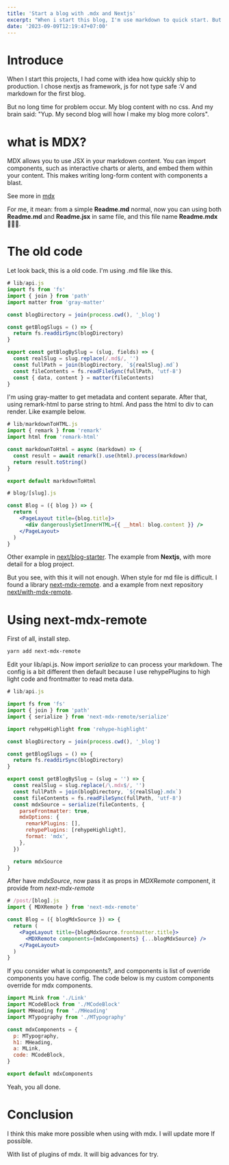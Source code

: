 ```yaml
---
title: 'Start a blog with .mdx and Nextjs'
excerpt: "When i start this blog, I'm use markdown to quick start. But not too long, I get problem with how to style the markdown content. This post will show you how I pass through it."
date: '2023-09-09T12:19:47+07:00'
---
```


# Introduce

When I start this projects, I had come with idea how quickly ship to production. I chose nextjs as framework, js for not type safe :V and markdown for the first blog.

But no long time for problem occur. My blog content with no css. And my brain said: "Yup. My second blog will how I make my blog more colors".

# what is MDX?

MDX allows you to use JSX in your markdown content. You can import components, such as interactive charts or alerts, and embed them within your content. This makes writing long-form content with components a blast.

See more in [mdx](https://mdxjs.com/)

For me, it mean: from a simple **Readme.md** normal, now you can using both **Readme.md** and **Readme.jsx** in same file, and this file name **Readme.mdx** 🤣🤣🤣.

# The old code

Let look back, this is a old code. I'm using .md file like this.

```js
# lib/api.js
import fs from 'fs'
import { join } from 'path'
import matter from 'gray-matter'

const blogDirectory = join(process.cwd(), '_blog')

const getBlogSlugs = () => {
  return fs.readdirSync(blogDirectory)
}

export const getBlogBySlug = (slug, fields) => {
  const realSlug = slug.replace(/.md$/, '')
  const fullPath = join(blogDirectory, `${realSlug}.md`)
  const fileContents = fs.readFileSync(fullPath, 'utf-8')
  const { data, content } = matter(fileContents)
}
```

I'm using gray-matter to get metadata and content separate. After that, using remark-html to parse string to html.
And pass the html to div to can render. Like example below.

```js
# lib/markdownToHTML.js
import { remark } from 'remark'
import html from 'remark-html'

const markdownToHtml = async (markdown) => {
  const result = await remark().use(html).process(markdown)
  return result.toString()
}

export default markdownToHtml
```

```jsx
# blog/[slug].js

const Blog = ({ blog }) => {
  return (
    <PageLayout title={blog.title}>
      <div dangerouslySetInnerHTML={{ __html: blog.content }} />
    </PageLayout>
  )
}
```

Other example in [next/blog-starter](https://github.com/vercel/next.js/blob/canary/examples/blog-starter). The example from **Nextjs**, with more detail for a blog project.

But you see, with this it will not enough. When style for md file is difficult. I found a library [next-mdx-remote](https://github.com/hashicorp/next-mdx-remote).
and a example from next repository [next/with-mdx-remote](https://github.com/vercel/next.js/tree/canary/examples/with-mdx-remote).

# Using next-mdx-remote

First of all, install step.

```bash
yarn add next-mdx-remote
```

Edit your lib/api.js. Now import _serialize_ to can process your markdown. The config is a bit different then default because I use rehypePlugins to high light code and frontmatter to read meta data.

```js
# lib/api.js

import fs from 'fs'
import { join } from 'path'
import { serialize } from 'next-mdx-remote/serialize'

import rehypeHighlight from 'rehype-highlight'

const blogDirectory = join(process.cwd(), '_blog')

const getBlogSlugs = () => {
  return fs.readdirSync(blogDirectory)
}

export const getBlogBySlug = (slug = '') => {
  const realSlug = slug.replace(/\.mdx$/, '')
  const fullPath = join(blogDirectory, `${realSlug}.mdx`)
  const fileContents = fs.readFileSync(fullPath, 'utf-8')
  const mdxSource = serialize(fileContents, {
    parseFrontmatter: true,
    mdxOptions: {
      remarkPlugins: [],
      rehypePlugins: [rehypeHighlight],
      format: 'mdx',
    },
  })

  return mdxSource
}
```

After have _mdxSource_, now pass it as props in _MDXRemote_ component, it provide from _next-mdx-remote_

```jsx
# /post/[blog].js
import { MDXRemote } from 'next-mdx-remote'

const Blog = ({ blogMdxSource }) => {
  return (
    <PageLayout title={blogMdxSource.frontmatter.title}>
      <MDXRemote components={mdxComponents} {...blogMdxSource} />
    </PageLayout>
  )
}
```

If you consider what is components?, and components is list of override components you have config.
The code below is my custom components override for mdx components.

```jsx
import MLink from './Link'
import MCodeBlock from './MCodeBlock'
import MHeading from './MHeading'
import MTypography from './MTypography'

const mdxComponents = {
  p: MTypography,
  h1: MHeading,
  a: MLink,
  code: MCodeBlock,
}

export default mdxComponents
```

Yeah, you all done.

# Conclusion

I think this make more possible when using with mdx. I will update more If possible.

With list of plugins of mdx. It will big advances for try.
